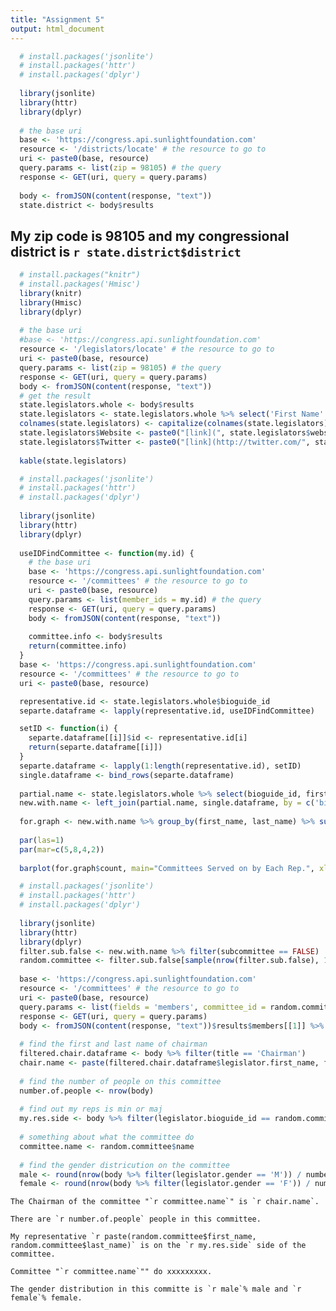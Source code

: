 ```yaml
---
title: "Assignment 5"
output: html_document
---
```



```r

  # install.packages('jsonlite')
  # install.packages('httr')
  # install.packages('dplyr')
  
  library(jsonlite)
  library(httr)
  library(dplyr)
  
  # the base uri 
  base <- 'https://congress.api.sunlightfoundation.com'
  resource <- '/districts/locate' # the resource to go to
  uri <- paste0(base, resource)
  query.params <- list(zip = 98105) # the query
  response <- GET(uri, query = query.params)
  
  body <- fromJSON(content(response, "text"))
  state.district <- body$results
```
## My zip code is 98105 and my congressional district is `r state.district$district`

```r
  # install.packages("knitr")
  # install.packages('Hmisc')
  library(knitr)
  library(Hmisc)
  library(dplyr)
  
  # the base uri 
  #base <- 'https://congress.api.sunlightfoundation.com'
  resource <- '/legislators/locate' # the resource to go to
  uri <- paste0(base, resource)
  query.params <- list(zip = 98105) # the query
  response <- GET(uri, query = query.params)
  body <- fromJSON(content(response, "text"))
  # get the result
  state.legislators.whole <- body$results
  state.legislators <- state.legislators.whole %>% select('First Name' = first_name, 'Last Name' = last_name, title, party, chamber, phone, website, 'Twitter' = twitter_id)
  colnames(state.legislators) <- capitalize(colnames(state.legislators))
  state.legislators$Website <- paste0("[link](", state.legislators$website, ")")
  state.legislators$Twitter <- paste0("[link](http://twitter.com/", state.legislators$Twitter, ")")
  
  kable(state.legislators)
```

```r

  # install.packages('jsonlite')
  # install.packages('httr')
  # install.packages('dplyr')
  
  library(jsonlite)
  library(httr)
  library(dplyr)
  
  useIDFindCommittee <- function(my.id) {
    # the base uri 
    base <- 'https://congress.api.sunlightfoundation.com'
    resource <- '/committees' # the resource to go to
    uri <- paste0(base, resource)
    query.params <- list(member_ids = my.id) # the query
    response <- GET(uri, query = query.params)
    body <- fromJSON(content(response, "text"))
    
    committee.info <- body$results
    return(committee.info)
  }
  base <- 'https://congress.api.sunlightfoundation.com'
  resource <- '/committees' # the resource to go to
  uri <- paste0(base, resource)

  representative.id <- state.legislators.whole$bioguide_id
  separte.dataframe <- lapply(representative.id, useIDFindCommittee)

  setID <- function(i) {
    separte.dataframe[[i]]$id <- representative.id[i]
    return(separte.dataframe[[i]])
  }
  separte.dataframe <- lapply(1:length(representative.id), setID)
  single.dataframe <- bind_rows(separte.dataframe)
  
  partial.name <- state.legislators.whole %>% select(bioguide_id, first_name, last_name)
  new.with.name <- left_join(partial.name, single.dataframe, by = c('bioguide_id' = 'id'))
  
  for.graph <- new.with.name %>% group_by(first_name, last_name) %>% summarise(count = n()) %>% arrange(count)
  
  par(las=1)
  par(mar=c(5,8,4,2))
  
  barplot(for.graph$count, main="Committees Served on by Each Rep.", xlab="# Committees", horiz=TRUE, names.arg = paste(for.graph$first_name, for.graph$last_name))
```

```r


  # install.packages('jsonlite')
  # install.packages('httr')
  # install.packages('dplyr')
  
  library(jsonlite)
  library(httr)
  library(dplyr)
  filter.sub.false <- new.with.name %>% filter(subcommittee == FALSE)
  random.committee <- filter.sub.false[sample(nrow(filter.sub.false), 1), ]
  
  base <- 'https://congress.api.sunlightfoundation.com'
  resource <- '/committees' # the resource to go to
  uri <- paste0(base, resource)
  query.params <- list(fields = 'members', committee_id = random.committee$committee_id, per_page = "all")
  response <- GET(uri, query = query.params)
  body <- fromJSON(content(response, "text"))$results$members[[1]] %>% flatten()
  
  # find the first and last name of chairman
  filtered.chair.dataframe <- body %>% filter(title == 'Chairman')
  chair.name <- paste(filtered.chair.dataframe$legislator.first_name, filtered.chair.dataframe$legislator.last_name)
  
  # find the number of people on this committee
  number.of.people <- nrow(body)
  
  # find out my reps is min or maj
  my.res.side <- body %>% filter(legislator.bioguide_id == random.committee$bioguide_id) %>% select(side)
  
  # something about what the committee do
  committee.name <- random.committee$name
  
  # find the gender districution on the committee
  male <- round(nrow(body %>% filter(legislator.gender == 'M')) / number.of.people * 100, 2)
  female <- round(nrow(body %>% filter(legislator.gender == 'F')) / number.of.people * 100, 2)
```

```
The Chairman of the committee "`r committee.name`" is `r chair.name`.

There are `r number.of.people` people in this committee.

My representative `r paste(random.committee$first_name, random.committee$last_name)` is on the `r my.res.side` side of the committee.

Committee "`r committee.name`"" do xxxxxxxxx.

The gender distribution in this committe is `r male`% male and `r female`% female.
```


